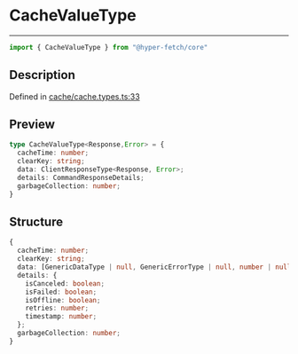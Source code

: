 

# CacheValueType

<div class="api-docs__separator" data-reactroot="">

---

</div><div class="api-docs__import" data-reactroot="">

```ts
import { CacheValueType } from "@hyper-fetch/core"
```

</div><div class="api-docs__section">

## Description

</div><div class="api-docs__description"><span class="api-docs__do-not-parse">



</span></div><p class="api-docs__definition">

Defined in [cache/cache.types.ts:33](https://github.com/BetterTyped/hyper-fetch/blob/aff5c35a/packages/core/src/cache/cache.types.ts#L33)

</p><div class="api-docs__section">

## Preview

</div><div class="api-docs__preview type">

```ts
type CacheValueType<Response,Error> = {
  cacheTime: number; 
  clearKey: string; 
  data: ClientResponseType<Response, Error>; 
  details: CommandResponseDetails; 
  garbageCollection: number; 
}
```

</div><div class="api-docs__section">

## Structure

</div><div class="api-docs__returns">

```ts
{
  cacheTime: number;
  clearKey: string;
  data: [GenericDataType | null, GenericErrorType | null, number | null];
  details: {
    isCanceled: boolean;
    isFailed: boolean;
    isOffline: boolean;
    retries: number;
    timestamp: number;
  };
  garbageCollection: number;
}
```

</div>